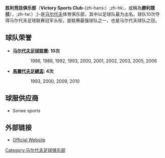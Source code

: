 {{noteta
|T=zh-hans:胜利竞技俱乐部;zh-hk:勝利體育會;zh-tw:勝利競技俱樂部;
|1=zh-hans:胜利竞技俱乐部;zh-hk:勝利體育會;zh-tw:勝利競技俱樂部;
}}
{{Otheruses|other=[[阿联酋|阿联酋]]胜利（阿拉伯语：Al-Nasr）体育俱乐部|迪拜胜利体育俱乐部}}
{{Infobox football club
| clubname   = 勝利SC
| image      = [[File:Victory_SC.svg|150px]]
| fullname   = 胜利竞技俱乐部
| nickname   = 
| founded    = 1971年7月3日
| ground     = [[国家体育场_(马尔代夫)|Galolhu球場]]
| capacity   = 12,000
| chairman   = Maina
| manager    = 
| coach      = Mauroof Ahmed & Suzeyn 
| league     = [[馬爾代夫乙組足球聯賽|馬爾代夫乙組足球聯賽]]
| season     = 2019–20
| position   = 馬爾代夫超，第 9 位（降班）
| shirtsupplier = 
| shirtsponsors = Sonee sports
|pattern_la1=
|pattern_b1=
|pattern_ra1=
|pattern_sh1=
|pattern_so1=
|leftarm1=ff0000|body1=ff0000|rightarm1=ff0000|shorts1=ff0000|socks1=ff0000|
|pattern_la2=
|pattern_b2=
|pattern_ra2=
|pattern_sh2=
|pattern_so2=
|leftarm2=ffffff|body2=ffffff|rightarm2=ffffff|shorts2=ff0000|socks2=ffffff|
|pattern_la3=
|pattern_b3=
|pattern_ra3=
|pattern_sh3=
|pattern_so3=
|leftarm3=000000|body3=000000|rightarm3=000000|shorts3=ff0000|socks3=000000|
}}

'''胜利竞技俱乐部'''（'''Victory Sports Club'''-{zh-hans:）;zh-hk:，或稱為'''勝利競技'''），;zh-tw:）;}-是[[马尔代夫|马尔代夫]]体育俱乐部，其中以足球队最为出名。球队10次夺得马尔代夫足球联赛冠军头衔，是联赛最强球队之一，也是马尔代夫球队之冠。

== 球队荣誉 ==
*'''[[马尔代夫足球联赛|马尔代夫足球联赛]]: 10次'''
::1986, 1988, 1992, 1993, 2000, 2001, 2002, 2003, 2005, 2006
*'''[[馬爾代夫足總盃|馬爾代夫足總盃]]: 4次'''
:: 1993, 2000, 2009, 2010

==球服供应商==
*Sonee sports

== 外部链接 ==
*[https://web.archive.org/web/20080312223730/http://www.victory.mv/ Official Website]

[[Category:马尔代夫足球俱乐部|Category:马尔代夫足球俱乐部]]